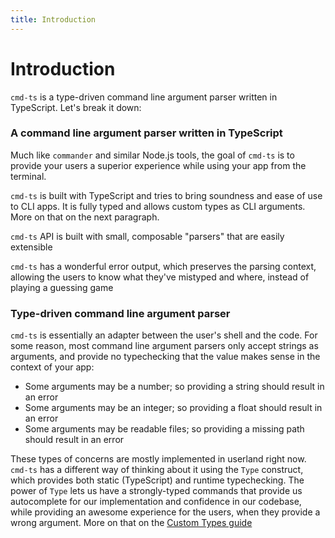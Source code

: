 ```yaml
---
title: Introduction
---
```


# Introduction

`cmd-ts` is a type-driven command line argument parser written in TypeScript. Let's break it down:

### A command line argument parser written in TypeScript

Much like `commander` and similar Node.js tools, the goal of `cmd-ts` is to provide your users a superior experience while using your app from the terminal.

`cmd-ts` is built with TypeScript and tries to bring soundness and ease of use to CLI apps. It is fully typed and allows custom types as CLI arguments. More on that on the next paragraph.

`cmd-ts` API is built with small, composable "parsers" that are easily extensible

`cmd-ts` has a wonderful error output, which preserves the parsing context, allowing the users to know what they've mistyped and where, instead of playing a guessing game

### Type-driven command line argument parser

`cmd-ts` is essentially an adapter between the user's shell and the code. For some reason, most command line argument parsers only accept strings as arguments, and provide no typechecking that the value makes sense in the context of your app:

- Some arguments may be a number; so providing a string should result in an error
- Some arguments may be an integer; so providing a float should result in an error
- Some arguments may be readable files; so providing a missing path should result in an error

These types of concerns are mostly implemented in userland right now. `cmd-ts` has a different way of thinking about it using the `Type` construct, which provides both static (TypeScript) and runtime typechecking. The power of `Type` lets us have a strongly-typed commands that provide us autocomplete for our implementation and confidence in our codebase, while providing an awesome experience for the users, when they provide a wrong argument. More on that on the [Custom Types guide](./custom_types.md)
